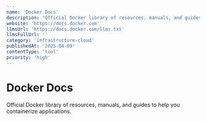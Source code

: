 ```yaml
---
name: 'Docker Docs'
description: "Official Docker library of resources, manuals, and guides to help you containerize applications."
website: 'https://docs.docker.com'
llmsUrl: 'https://docs.docker.com/llms.txt'
llmsFullUrl: ''
category: 'infrastructure-cloud'
publishedAt: '2025-04-09'
contentType: 'tool'
priority: 'high'
---
```


# Docker Docs

Official Docker library of resources, manuals, and guides to help you containerize applications.

